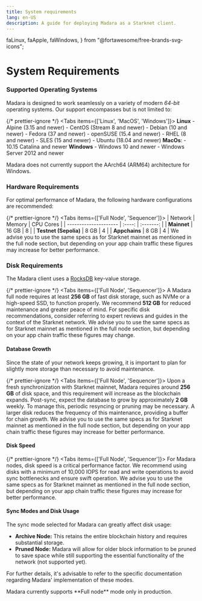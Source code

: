 ```yaml
---
title: System requirements
lang: en-US
description: A guide for deploying Madara as a Starknet client.
---
```


  faLinux,
  faApple,
  faWindows,
} from "@fortawesome/free-brands-svg-icons";

# System Requirements

### Supported Operating Systems

Madara is designed to work seamlessly on a variety of modern _64-bit_ operating systems. Our support encompasses but is not limited to:

{/* prettier-ignore */}
<Tabs items={['Linux', 'MacOS', 'Windows']}>
	<Tab>
		**Linux**
			- Alpine (3.15 and newer)
			- CentOS (Stream 8 and newer)
			- Debian (10 and newer)
			- Fedora (37 and newer)
			- openSUSE (15.4 and newer)
			- RHEL (8 and newer)
			- SLES (15 and newer)
			- Ubuntu (18.04 and newer)
	</Tab>
	<Tab>
		**MacOs**:
		- 10.15 Catalina and newer
	</Tab>
	<Tab>
		**Windows**
			- Windows 10 and newer
			- Windows Server 2012 and newer
	</Tab>
</Tabs>

<Callout type="info" emoji="ℹ️">
  Madara does not currently support the AArch64 (ARM64) architecture for
  Windows.
</Callout>

### Hardware Requirements

For optimal performance of Madara, the following hardware configurations are recommended:

{/* prettier-ignore */}
<Tabs items={['Full Node', 'Sequencer']}>
	<Tab>
		| Network               | Memory | CPU Cores |
		| --------------------- | :----: | :-------: |
		| **Mainnet**           |  16 GB |     8     |
		| **Testnet (Sepolia)** |  8 GB  |     4     |
		| **Appchains**         |  8 GB  |     4     |
	</Tab>
	<Tab>
		We advise you to use the same specs as for Starknet mainnet as mentioned in the full node section, but depending on your app chain traffic these figures may increase for better performance.
	</Tab>
</Tabs>

### Disk Requirements

The Madara client uses a [RocksDB](https://rocksdb.org/) key-value storage.

{/* prettier-ignore */}
<Tabs items={['Full Node', 'Sequencer']}>
	<Tab>
		A Madara full node requires at least **256 GB** of fast disk storage, such as NVMe or a high-speed SSD, to function properly. We recommend **512 GB** for reduced maintenance and greater peace of mind. For specific disk recommendations, consider referring to expert reviews and guides in the context of the Starknet network.
	</Tab>
	<Tab>
		We advise you to use the same specs as for Starknet mainnet as mentioned in the full node section, but depending on your app chain traffic these figures may change.
	</Tab>
</Tabs>

#### Database Growth

<Callout type="warning" emoji="⚠️">
	Since the state of your network keeps growing, it is important to plan for slightly more storage than necessary to avoid maintenance.
</Callout>

{/* prettier-ignore */}
<Tabs items={['Full Node', 'Sequencer']}>
	<Tab>
		Upon a fresh synchronization with Starknet mainnet, Madara requires around **256 GB** of disk space, and this requirement will increase as the blockchain expands. Post-sync, expect the database to grow by approximately **2 GB** weekly. To manage this, periodic resyncing or pruning may be necessary. A larger disk reduces the frequency of this maintenance, providing a buffer for chain growth.
	</Tab>
	<Tab>
		We advise you to use the same specs as for Starknet mainnet as mentioned in the full node section, but depending on your app chain traffic these figures may increase for better performance.
	</Tab>
</Tabs>

#### Disk Speed

{/* prettier-ignore */}
<Tabs items={['Full Node', 'Sequencer']}>
	<Tab>
		For Madara nodes, disk speed is a critical performance factor. We recommend using disks with a minimum of 10,000 IOPS for read and write operations to avoid sync bottlenecks and ensure swift operation.
	</Tab>
	<Tab>
		We advise you to use the same specs as for Starknet mainnet as mentioned in the full node section, but depending on your app chain traffic these figures may increase for better performance.
	</Tab>
</Tabs>

#### Sync Modes and Disk Usage

The sync mode selected for Madara can greatly affect disk usage:

- **Archive Node:** This retains the entire blockchain history and requires substantial storage.
- **Pruned Node:** Madara will allow for older block information to be pruned to save space while still supporting the essential functionality of the network (not supported yet).

For further details, it's advisable to refer to the specific documentation regarding Madara' implementation of these modes.

<Callout type="warning" emoji="⚠️">
  Madara currently supports **Full node** mode only in production.
</Callout>
